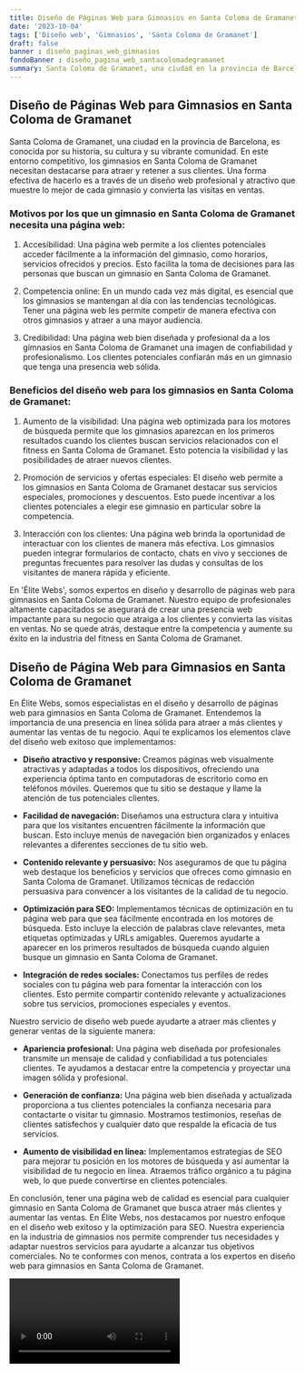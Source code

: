 ```yaml
---
title: Diseño de Páginas Web para Gimnasios en Santa Coloma de Gramanet
date: '2023-10-04'
tags: ['Diseño web', 'Gimnasios', 'Santa Coloma de Gramanet']
draft: false
banner : diseño_paginas_web_gimnasios
fondoBanner : diseño_pagina_web_santacolomadegramanet
summary: Santa Coloma de Gramanet, una ciudad en la provincia de Barcelona, es conocida por su historia, su cultura y su vibrante comunidad. En este entorno competitivo, los gimnasios en Santa Coloma de Gramanet necesitan destacarse para atraer y retener a sus clientes. Una forma efectiva de hacerlo es a través de un diseño web profesional y atractivo que muestre lo mejor de cada gimnasio y convierta las visitas en ventas.
---
```


## Diseño de Páginas Web para Gimnasios en Santa Coloma de Gramanet

Santa Coloma de Gramanet, una ciudad en la provincia de Barcelona, es conocida por su historia, su cultura y su vibrante comunidad. En este entorno competitivo, los gimnasios en Santa Coloma de Gramanet necesitan destacarse para atraer y retener a sus clientes. Una forma efectiva de hacerlo es a través de un diseño web profesional y atractivo que muestre lo mejor de cada gimnasio y convierta las visitas en ventas.

### Motivos por los que un gimnasio en Santa Coloma de Gramanet necesita una página web:

1. Accesibilidad: Una página web permite a los clientes potenciales acceder fácilmente a la información del gimnasio, como horarios, servicios ofrecidos y precios. Esto facilita la toma de decisiones para las personas que buscan un gimnasio en Santa Coloma de Gramanet.

2. Competencia online: En un mundo cada vez más digital, es esencial que los gimnasios se mantengan al día con las tendencias tecnológicas. Tener una página web les permite competir de manera efectiva con otros gimnasios y atraer a una mayor audiencia.

3. Credibilidad: Una página web bien diseñada y profesional da a los gimnasios en Santa Coloma de Gramanet una imagen de confiabilidad y profesionalismo. Los clientes potenciales confiarán más en un gimnasio que tenga una presencia web sólida.

### Beneficios del diseño web para los gimnasios en Santa Coloma de Gramanet:

1. Aumento de la visibilidad: Una página web optimizada para los motores de búsqueda permite que los gimnasios aparezcan en los primeros resultados cuando los clientes buscan servicios relacionados con el fitness en Santa Coloma de Gramanet. Esto potencia la visibilidad y las posibilidades de atraer nuevos clientes.

2. Promoción de servicios y ofertas especiales: El diseño web permite a los gimnasios en Santa Coloma de Gramanet destacar sus servicios especiales, promociones y descuentos. Esto puede incentivar a los clientes potenciales a elegir ese gimnasio en particular sobre la competencia.

3. Interacción con los clientes: Una página web brinda la oportunidad de interactuar con los clientes de manera más efectiva. Los gimnasios pueden integrar formularios de contacto, chats en vivo y secciones de preguntas frecuentes para resolver las dudas y consultas de los visitantes de manera rápida y eficiente.

En 'Élite Webs', somos expertos en diseño y desarrollo de páginas web para gimnasios en Santa Coloma de Gramanet. Nuestro equipo de profesionales altamente capacitados se asegurará de crear una presencia web impactante para su negocio que atraiga a los clientes y convierta las visitas en ventas. No se quede atrás, destaque entre la competencia y aumente su éxito en la industria del fitness en Santa Coloma de Gramanet.

<GifSeo />

<Cta />

## Diseño de Página Web para Gimnasios en Santa Coloma de Gramanet

En Élite Webs, somos especialistas en el diseño y desarrollo de páginas web para gimnasios en Santa Coloma de Gramanet. Entendemos la importancia de una presencia en línea sólida para atraer a más clientes y aumentar las ventas de tu negocio. Aquí te explicamos los elementos clave del diseño web exitoso que implementamos:

- **Diseño atractivo y responsive:** Creamos páginas web visualmente atractivas y adaptadas a todos los dispositivos, ofreciendo una experiencia óptima tanto en computadoras de escritorio como en teléfonos móviles. Queremos que tu sitio se destaque y llame la atención de tus potenciales clientes.

- **Facilidad de navegación:** Diseñamos una estructura clara y intuitiva para que los visitantes encuentren fácilmente la información que buscan. Esto incluye menús de navegación bien organizados y enlaces relevantes a diferentes secciones de tu sitio web.

- **Contenido relevante y persuasivo:** Nos aseguramos de que tu página web destaque los beneficios y servicios que ofreces como gimnasio en Santa Coloma de Gramanet. Utilizamos técnicas de redacción persuasiva para convencer a los visitantes de la calidad de tu negocio.

- **Optimización para SEO:** Implementamos técnicas de optimización en tu página web para que sea fácilmente encontrada en los motores de búsqueda. Esto incluye la elección de palabras clave relevantes, meta etiquetas optimizadas y URLs amigables. Queremos ayudarte a aparecer en los primeros resultados de búsqueda cuando alguien busque un gimnasio en Santa Coloma de Gramanet.

- **Integración de redes sociales:** Conectamos tus perfiles de redes sociales con tu página web para fomentar la interacción con los clientes. Esto permite compartir contenido relevante y actualizaciones sobre tus servicios, promociones especiales y eventos.

Nuestro servicio de diseño web puede ayudarte a atraer más clientes y generar ventas de la siguiente manera:

- **Apariencia profesional:** Una página web diseñada por profesionales transmite un mensaje de calidad y confiabilidad a tus potenciales clientes. Te ayudamos a destacar entre la competencia y proyectar una imagen sólida y profesional.

- **Generación de confianza:** Una página web bien diseñada y actualizada proporciona a tus clientes potenciales la confianza necesaria para contactarte o visitar tu gimnasio. Mostramos testimonios, reseñas de clientes satisfechos y cualquier dato que respalde la eficacia de tus servicios.

- **Aumento de visibilidad en línea:** Implementamos estrategias de SEO para mejorar tu posición en los motores de búsqueda y así aumentar la visibilidad de tu negocio en línea. Atraemos tráfico orgánico a tu página web, lo que puede convertirse en clientes potenciales.

En conclusión, tener una página web de calidad es esencial para cualquier gimnasio en Santa Coloma de Gramanet que busca atraer más clientes y aumentar las ventas. En Élite Webs, nos destacamos por nuestro enfoque en el diseño web exitoso y la optimización para SEO. Nuestra experiencia en la industria de gimnasios nos permite comprender tus necesidades y adaptar nuestros servicios para ayudarte a alcanzar tus objetivos comerciales. No te conformes con menos, contrata a los expertos en diseño web para gimnasios en Santa Coloma de Gramanet.

<Video />

<CtaBot job='Gimnasios' city='Santa Coloma de Gramanet'/>

<Gmaps query='Santa Coloma de Gramanet+españa+maps' />